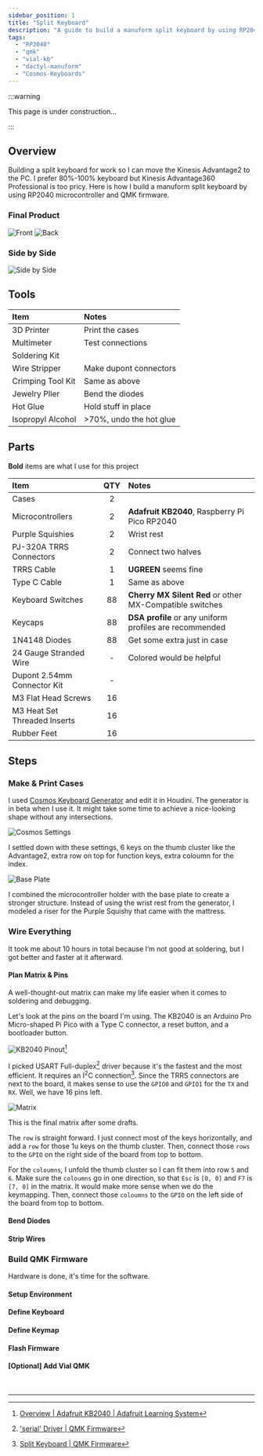 ```yaml
---
sidebar_position: 1
title: "Split Keyboard"
description: "A guide to build a manuform split keyboard by using RP2040 microcontroller and QMK firmware."
tags:
  - "RP2040"
  - "qmk"
  - "vial-kb"
  - "dactyl-manuform"
  - "Cosmos-Keyboards"
---
```


:::warning

This page is under construction...

:::

## Overview

Building a split keyboard for work so I can move the Kinesis Advantage2 to the PC. I prefer 80%-100% keyboard but Kinesis Advantage360 Professional is too pricy.
Here is how I build a manuform split keyboard by using RP2040 microcontroller and QMK firmware.

### Final Product

![Front](/img/diy-projects/split-keyboard/front.jpg)
![Back](/img/diy-projects/split-keyboard/back.jpg)

### Side by Side

![Side by Side](/img/diy-projects/split-keyboard/side-by-side.jpg)

## Tools

| Item | Notes |
| :- | :- |
| 3D Printer | Print the cases |
| Multimeter | Test connections |
| Soldering Kit |  |
| Wire Stripper | Make dupont connectors |
| Crimping Tool Kit | Same as above |
| Jewelry Plier | Bend the diodes |
| Hot Glue | Hold stuff in place |
| Isopropyl Alcohol | >70%, undo the hot glue |

## Parts

**Bold** items are what I use for this project

| Item | QTY | Notes |
| :- | :-: | :- |
| Cases | 2 |  |
| Microcontrollers | 2 | **Adafruit KB2040**, Raspberry Pi Pico RP2040 |
| Purple Squishies | 2 | Wrist rest |
| PJ-320A TRRS Connectors | 2 | Connect two halves |
| TRRS Cable | 1 | **UGREEN** seems fine |
| Type C Cable | 1 | Same as above |
| Keyboard Switches | 88 | **Cherry MX Silent Red** or other MX-Compatible switches |
| Keycaps | 88 | **DSA profile** or any uniform profiles are recommended |
| 1N4148 Diodes | 88 | Get some extra just in case | 
| 24 Gauge Stranded Wire | - | Colored would be helpful |
| Dupont 2.54mm Connector Kit | - |  |
| M3 Flat Head Screws | 16 |  |
| M3 Heat Set Threaded Inserts | 16 |  |
| Rubber Feet | 16 |  |

## Steps

### Make & Print Cases

I used [Cosmos Keyboard Generator](https://ryanis.cool/cosmos/beta#cf) and edit it in Houdini.
The generator is in beta when I use it. It might take some time to achieve a nice-looking shape without any intersections.

![Cosmos Settings](/img/diy-projects/split-keyboard/cosmos-settings.png)

I settled down with these settings, 6 keys on the thumb cluster like the Advantage2, extra row on top for function keys, extra coloumn for the index.

![Base Plate](/img/diy-projects/split-keyboard/base-plate.png)

I combined the microcontroller holder with the base plate to create a stronger structure.
Instead of using the wrist rest from the generator, I modeled a riser for the Purple Squishy that came with the mattress.

### Wire Everything

It took me about 10 hours in total because I’m not good at soldering, but I got better and faster at it afterward.

#### Plan Matrix & Pins

A well-thought-out matrix can make my life easier when it comes to soldering and debugging.

Let's look at the pins on the board I'm using. The KB2040 is an Arduino Pro Micro-shaped Pi Pico with a Type C connector, a reset button, and a bootloader button.

![KB2040 Pinout](/img/diy-projects/split-keyboard/KB2040_pinout.png)[^1]

I picked USART Full-duplex[^2] driver because it's the fastest and the most efficient. It requires an I<sup>2</sup>C connection[^3].
Since the TRRS connectors are next to the board, it makes sense to use the `GPIO0` and `GPIO1` for the `TX` and `RX`.
Well, we have 16 pins left. 

![Matrix](/img/diy-projects/split-keyboard/matrix.png)

This is the final matrix after some drafts.

The `row` is straight forward.
I just connect most of the keys horizontally, and add a `row` for those 1u keys on the thumb cluster.
Then, connect those `rows` to the `GPIO` on the right side of the board from top to bottom.

For the `coloumns`, I unfold the thumb cluster so I can fit them into row `5` and `6`.
Make sure the `coloumns` go in one direction, so that `Esc` is `[0, 0]` and `F7` is `[7, 0]` in the matrix.
It would make more sense when we do the keymapping. Then, connect those `coloumns` to the `GPIO` on the left side of the board from top to bottom.

#### Bend Diodes

#### Strip Wires

### Build QMK Firmware

Hardware is done, it's time for the software.

#### Setup Environment

#### Define Keyboard

#### Define Keymap

#### Flash Firmware

#### [Optional] Add Vial QMK

<br/>

---

[^1]: [Overview | Adafruit KB2040 | Adafruit Learning System](https://learn.adafruit.com/adafruit-kb2040?view=all)
[^2]: ['serial' Driver | QMK Firmware](https://docs.qmk.fm/drivers/serial#usart-full-duplex)
[^3]: [Split Keyboard | QMK Firmware](https://docs.qmk.fm/features/split_keyboard#i2c-wiring)
